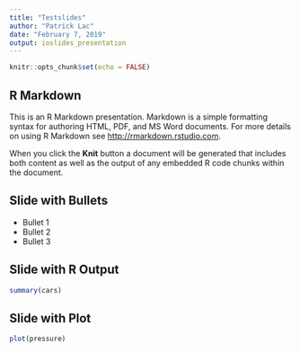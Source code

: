 ```yaml
---
title: "Testslides"
author: "Patrick Lac"
date: "February 7, 2019"
output: ioslides_presentation
---
```


```r
knitr::opts_chunk$set(echo = FALSE)
```

## R Markdown
<!--This is how we add comments outside of r chunks-->

This is an R Markdown presentation. Markdown is a simple formatting syntax for authoring HTML, PDF, and MS Word documents. For more details on using R Markdown see <http://rmarkdown.rstudio.com>.

When you click the **Knit** button a document will be generated that includes both content as well as the output of any embedded R code chunks within the document.

## Slide with Bullets

- Bullet 1
- Bullet 2
- Bullet 3

## Slide with R Output

```r
summary(cars)
```

## Slide with Plot

```r
plot(pressure)
```

